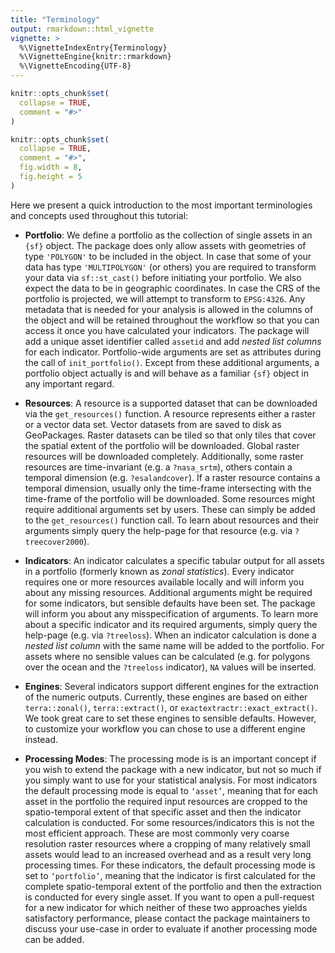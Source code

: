 ```yaml
---
title: "Terminology"
output: rmarkdown::html_vignette
vignette: >
  %\VignetteIndexEntry{Terminology}
  %\VignetteEngine{knitr::rmarkdown}
  %\VignetteEncoding{UTF-8}
---
```


```r
knitr::opts_chunk$set(
  collapse = TRUE,
  comment = "#>"
)
```

```r
knitr::opts_chunk$set(
  collapse = TRUE,
  comment = "#>",
  fig.width = 8,
  fig.height = 5
)
```

Here we present a quick introduction to the most important terminologies and concepts
used throughout this tutorial:

- **Portfolio**: We define a portfolio as
the collection of single assets in an <code>{sf}</code> object. The package
does only allow assets with geometries of type `'POLYGON'` to be included in the object.
In case that some of your data has type `'MULTIPOLYGON'` (or others) you are required to 
transform your data via <code>sf::st_cast()</code> before initiating your portfolio. 
We also expect the data to be in geographic coordinates. 
In case the CRS of the portfolio is projected, we will attempt to transform to
<code>EPSG:4326</code>. Any metadata that is needed for your analysis is allowed
in the columns of the object and will be retained throughout the workflow so that
you can access it once you have calculated your indicators.
The package will add a unique asset identifier called <code>assetid</code> and
add *nested list columns* for each indicator. Portfolio-wide arguments are set as 
attributes during the call of <code>init_portfolio()</code>. Except from these additional
arguments, a portfolio object actually is and will behave as a familiar <code>{sf}</code>
object in any important regard.

- **Resources**: A resource is a supported dataset that can be downloaded via the 
<code>get_resources()</code> function. A resource represents either a raster or a 
vector data set. Vector datasets from are saved to disk as
GeoPackages. Raster datasets can be tiled so that only tiles that cover the 
spatial extent of the portfolio will be downloaded. Global raster resources will
be downloaded completely. Additionally, some raster resources are time-invariant
(e.g. a <code>?nasa_srtm</code>), others contain a temporal dimension (e.g. <code>?esalandcover</code>). 
If a raster resource contains a temporal dimension, usually only the time-frame 
intersecting with the time-frame of the portfolio will be downloaded. Some resources might
require additional arguments set by users. These can simply be added to the 
<code>get_resources()</code> function call. To learn about resources and
their arguments simply query the help-page for that resource (e.g. via <code>?treecover2000</code>).

- **Indicators**: An indicator calculates a specific tabular output for all
assets in a portfolio (formerly known as *zonal statistics*). Every indicator
requires one or more resources available locally and will inform you about any
missing resources. Additional arguments might be required for some indicators, 
but sensible defaults have been set. The package will inform you about any 
misspecification of arguments. To learn more about a specific indicator and its 
required arguments, simply query the help-page (e.g. via <code>?treeloss</code>). 
When an indicator calculation is done a *nested list column* with the same name 
will be added to the portfolio. For assets where no sensible values can be 
calculated (e.g. for polygons over the ocean and the `?treeloss` indicator),
`NA` values will be inserted.

- **Engines**: Several indicators support different engines for the extraction of
the numeric outputs. Currently, these engines are based on either <code>terra::zonal()</code>,
<code>terra::extract()</code>, or <code>exactextractr::exact_extract()</code>. We took 
great care to set these engines to sensible defaults. However, to 
customize your workflow you can chose to use a different engine instead.

- **Processing Modes**: The processing mode is is an important concept if you wish 
to extend the package with a new indicator, but not so much if you simply want to
use for your statistical analysis. For most indicators the default processing 
mode is equal to <code>'asset'</code>, meaning that for each asset in the 
portfolio the required input resources are cropped to the spatio-temporal extent 
of that specific asset and then the indicator calculation is conducted. For some 
resources/indicators this is not the most efficient approach. These are most 
commonly very coarse resolution raster resources where a cropping of many 
relatively small assets would lead to an increased overhead and as a result
very long processing times. For these indicators, the default processing mode is
set to <code>'portfolio'</code>, meaning that the indicator is first calculated for the
complete spatio-temporal extent of the portfolio and then the extraction is conducted
for every single asset. If you want to open a pull-request for a new indicator for
which neither of these two approaches yields satisfactory performance, please contact
the package maintainers to discuss your use-case in order to evaluate if another
processing mode can be added.
